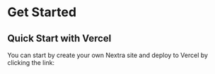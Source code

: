 # Get Started

## Quick Start with Vercel

You can start by create your own Nextra site and deploy to Vercel by clicking the link:

<!-- [![](https://vercel.com/button)](https://vercel.com/new/clone?demo-description=Markdown%20powered%20docs%20site.%20Built%20with%20Next.js.&demo-image=https%3A%2F%2Fnextra.vercel.app%2Fdemo.png&demo-title=Documentation%20Starter%20Kit&demo-url=https%3A%2F%2Fnextra.vercel.app%2F&project-name=nextjs-docs&repository-name=nextjs-docs&s=https%3A%2F%2Fgithub.com%2Fshuding%2Fnextra&from=templates)

Vercel will create the Nextra repository and deploy the site for you with just a few clicks.  
Once done, every change in the repository will be deployed automatically.

## Create Manually

Nextra works like a Next.js plugin, and it accepts a theme config (layout) to render the page. To start:

1. Install Next.js, Nextra and React: `yarn add next nextra react react-dom`

2. Install the docs theme (you can use any theme you like): `yarn add nextra-theme-docs`

3. Create the following Next.js config:

```jsx
// next.config.js
const withNextra = require('nextra')({
  theme: 'nextra-theme-docs',
  themeConfig: './theme.config.js',
  // optional: add `unstable_staticImage: true` to enable Nextra's auto image import
})
module.exports = withNextra()
```

4. Create a `theme.config.js` file for the docs theme:

```jsx
// theme.config.js
export default {
  github: 'https://github.com/shuding/nextra', // GitHub link in the navbar
  docsRepositoryBase: 'https://github.com/shuding/nextra/blob/master', // base URL for the docs repository
  titleSuffix: ' – Nextra',
  nextLinks: true,
  prevLinks: true,
  search: true,
  customSearch: null, // customizable, you can use algolia for example
  darkMode: true,
  footer: true,
  footerText: `MIT ${new Date().getFullYear()} © Shu Ding.`,
  footerEditLink: `Edit this page on GitHub`,
  logo: (
    <>
      <svg>...</svg>
      <span>Next.js Static Site Generator</span>
    </>
  ),
  head: (
    <>
      <meta name="viewport" content="width=device-width, initial-scale=1.0" />
      <meta name="description" content="Nextra: the next docs builder" />
      <meta name="og:title" content="Nextra: the next docs builder" />
    </>
  ),
}
```

5. Create `pages/_app.js` and include the theme stylesheet:

```jsx
import 'nextra-theme-docs/style.css'

export default function Nextra({ Component, pageProps }) {
  return <Component {...pageProps} />
}
```

6. You are good to go! Run `yarn next` to start.

---


<span id="sidebar-and-anchor-links" />
<Callout>
  Any `.md` or `.mdx` file will turn into a doc page and be displayed in
  sidebar. You can also create a `meta.json` file to customize the page order
  and title. <br /> Check the source code: https://github.com/shuding/nextra for
  more information.
</Callout>

<Callout>
You can also use [`<style jsx>`](https://nextjs.org/docs/basic-features/built-in-css-support#css-in-js) to style elements inside `theme.config.js`.
</Callout> -->

